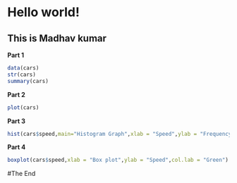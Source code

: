# Hello world!
## This is Madhav kumar


**Part 1**

```{r}
data(cars)
str(cars)
summary(cars)
```
**Part 2**
```{r}
plot(cars)
```

**Part 3**
```{r}
hist(cars$speed,main="Histogram Graph",xlab = "Speed",ylab = "Frequency", col.main = "Brown",col.lab = "Brown")
```
**Part 4**
```{r}
boxplot(cars$speed,xlab = "Box plot",ylab = "Speed",col.lab = "Green")
```


#The End
